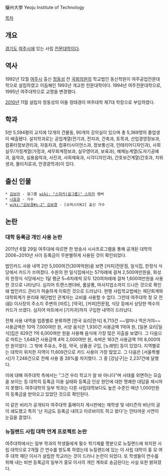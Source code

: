 驪州大學
Yeoju Institute of Technology 

[[목차]]
== 개요 ==
[[경기도]] [[여주시]]에 있는 사립 [[전문대학]]이다. 
 
== 역사 ==
1992년 12월 [[여주시]] 출신 [[정동성]] 전 [[국회의원]]의 학교법인 동신학원이 여주공업전문대학으로 설립하였고 이듬해인 1993년 개교한 전문대학이다. 1994년 여주전문대학으로, 1995년 여주대학으로 교명을 변경했다. 

[[2010년]] 11월 설립자 정동성의 아들 정태경이 여주대학 제7대 학장으로 부임하였다.

== 학과 ==
5만 5,594평의 교지에 12개의 건물동, 90개의 강의실이 있으며 총 5,369명의 졸업생이 배출됐다. 설치학과로는 공업계열(전기과, 전자과, 건축과, 토목과, 산업경영정보과, 컴퓨터정보관리과, 자동차과, 컴퓨터사이언스과, 정보통신과, 인테리어디자인과), 사회실무/가정계열(가정과, 세무회계정보과, 실무영어과, 보육과), 예체능계열(도자기공예과, 음악과, 실용음악과, 사진과, 사회체육과, 시각디자인과), 간호보건계열(간호과, 치위생과, 물리치료과, 안경광학과)이 있다. 

== 출신 인물 ==
 * [[김보아]] - 걸그룹 [[wiki: "스피카(걸그룹)" 스피카]] 멤버
 * [[나윤권]] - 가수
 * [[wiki:"김보경#s-2" 김보경]] - [슈퍼스타K2] 출신 가수

== 논란 ==
=== 대학 등록금 개인 사용 논란 ===
2011년 6월 29일 여주대에 따르면 한 방송사 시사프로그램을 통해 공개된 대학의 2006~2010년 사이 등록금이 무분별하게 사용된 것이 확인되었다.

법인카드 사용 내역 2만 5,000여건(30여억원)을 보면 [커피]전문점, 일식집, 한정식 식당에서 카드가 쓰여졌다. 수원의 한 일식집에서는 57차례에 걸쳐 2,500여만원을, 화성의 한정식 식당에서는 1달 평균 5~6차례씩 모두 120여차례에 걸쳐 1,600여만원을 사용한 것으로 나타났다. 심지어 트랜스젠더바, 룸살롱, 마사지업소까지 드나든 것으로 확인돼 법인카드 관리가 허술하게 이뤄진 것으로 드러났다. 현행 사립학교법에는 재단회계와 대학회계가 분리돼 재단법인 관계자는 교비를 사용할 수 없다. 그런데 여주대학 정 모 전(前) 이사장의 주소지 주변의 [마트], [약국], [커피]전문점, 식당 등에서 상당한 액수의 카드가 쓰였다. 심지어 마트에서 [기저귀]까지 구입한 내역이 드러났다.

전체 사용 내역을 업종별로 분류하면 [한국 요리|한식] 8,713건 ~~얼마나 먹은거야~~ 사용금액은 10억 7,000여만 원, 서양 음식은 1,930건 사용금액 1억여 원, [일본 요리|일식]집은 829건 1억 6,000여만 원을 사용해 음식에 가장 많은 지출을 보였다. 그 다음으로 마트는 1,648건 사용금액 4억 2,000여만 원, 숙박은 163건 사용금액 1억 8,000여만 원이었다. 그 밖에 주유소, 주점, 약국, 상품권 구입, [노래방] 등이 있었다.  지역별로는 대학이 위치한 지역이 11,609건으로 카드 사용이 가장 많았고. 그 다음은 [서울특별시]가 7,248건으로 전체 사용 중 28%를 차지했다. 그 중 [강남구]는 2,237건에 달했다. 

이에 대해 여주대학 측에서는 "그건 우리 학교가 알 바 아니다"며 사태를 외면하는 모습을 보이는 등 대학의 등록금 이용 실태와 등록금 인상 원인에 대한 명쾌한 대답을 제시하지 못했다.  여주대학의 일부 학과는 다른 사립대학보다도 높은 수준인 매년 1,000만원의 등록금을 받아오고 있었던 것으로 확인된다.

이 같은 비리가 공개되자 여주대학 홈페이지 게시판에는 재학생 및 네티즌의 비난의 글이 쇄도했고 특히 '난 지금도 등록금 내려고 아르바이트 하고 왔다'는 안타까운 사연이 눈길을 끌었다.
=== 뉴질랜드 사립 대학 연계 프로젝트 논란 ===
여주대학에서는 일부 학과의 학생들에게 필수 학기제를 명분으로 뉴질랜드에 위치한 사립 대학으로 2개월 간 연수를 받도록 하였는데 뉴질랜드에 있는 이 사립 대학이 홍 모 여주 대학 재단 이사가 설립한 학교라는 것이 드러나 논란이 되었다. 또 학생들이 연수를 위해 내는 비싼 등록금의 일부가 홍모 이사의 개인 계좌로 송금된다는 사실 또한 밝혀졌다.

